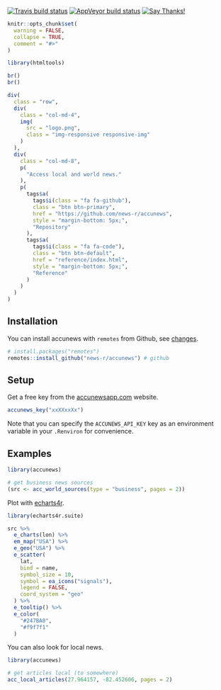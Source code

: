 <!-- badges go here -->
[![Travis build status](https://travis-ci.org/news-r/accunews.svg?branch=master)](https://travis-ci.org/news-r/accunews) [![AppVeyor build status](https://ci.appveyor.com/api/projects/status/github/news-r/accunews?branch=master&svg=true)](https://ci.appveyor.com/project/news-r/accunews) [![Say Thanks!](https://img.shields.io/badge/Say%20Thanks-!-1EAEDB.svg)](https://saythanks.io/to/JohnCoene)

```r
knitr::opts_chunk$set(
  warning = FALSE,
  collapse = TRUE,
  comment = "#>"
)

library(htmltools)
```

```r
br()
br()

div(
  class = "row",
  div(
    class = "col-md-4",
    img(
      src = "logo.png",
      class = "img-responsive responsive-img"
    )
  ),
  div(
    class = "col-md-8",
    p(
      "Access local and world news."
    ),
    p(
      tags$a(
        tags$i(class = "fa fa-github"),
        class = "btn btn-primary",
        href = "https://github.com/news-r/accunews",
        style = "margin-bottom: 5px;",
        "Repository"
      ),
      tags$a(
        tags$i(class = "fa fa-code"),
        class = "btn btn-default",
        href = "reference/index.html",
        style = "margin-bottom: 5px;",
        "Reference"
      )
    )
  )
)
```

## Installation

You can install accunews with `remotes` from Github, see [changes](news/index.html).

```r
# install.packages("remotes")
remotes::install_github("news-r/accunews") # github
```

## Setup

Get a free key from the [accunewsapp.com](https://www.accunewsapp.com/) website.

```r
accunews_key("xxXXxxXx")
```

Note that you can specify the `ACCUNEWS_API_KEY` key as an environment variable in your `.Renviron` for convenience.

## Examples

```r
library(accunews)

# get business news sources
(src <- acc_world_sources(type = "business", pages = 2))
```

Plot with [echarts4r](https://echarts4r.john-coene.com).

```r
library(echarts4r.suite)

src %>% 
  e_charts(lon) %>% 
  em_map("USA") %>%
  e_geo("USA") %>% 
  e_scatter(
    lat,
    bind = name,
    symbol_size = 10,
    symbol = ea_icons("signals"),
    legend = FALSE,
    coord_system = "geo"
  ) %>%
  e_tooltip() %>%  
  e_color(
    "#247BA0",
    "#f9f7f1"
  )
```

You can also look for local news.

```r
library(accunews)

# get articles local (to somewhere)
acc_local_articles(27.964157, -82.452606, pages = 2)
```